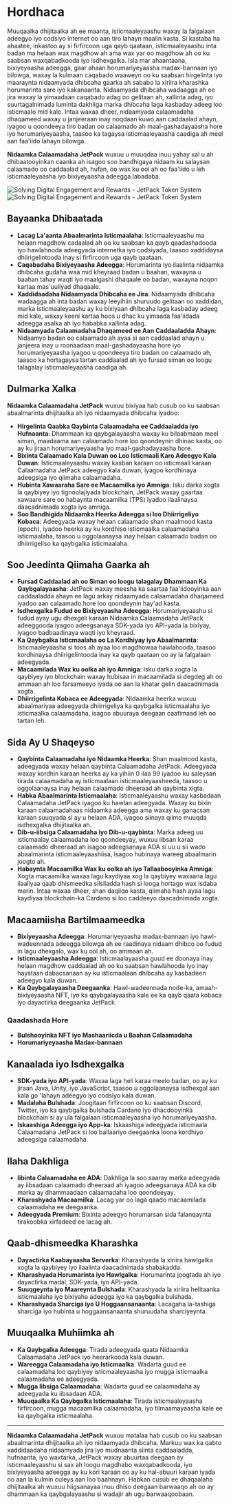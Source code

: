 
# Hordhaca

Muuqaalka dhijitaalka ah ee maanta, isticmaaleyaashu waxay la falgalaan adeegyo iyo codsiyo internet oo aan tiro lahayn maalin kasta. Si kastaba ha ahaatee, inkastoo ay si firfircoon uga qayb qaataan, isticmaaleyaashu inta badan ma helaan wax magdhow ah ama wax yar oo magdhow ah oo ku saabsan waxqabadkooda iyo isdhexgalka. Isla mar ahaantaana, bixiyeyaasha adeegga, gaar ahaan horumariyeyaasha madax-bannaan iyo bilowga, waxay la kulmaan caqabado waaweyn oo ku saabsan hirgelinta iyo maaraynta nidaamyada dhibcaha gaarka ah sababo la xiriira kharashka horumarinta sare iyo kakanaanta. Nidaamyada dhibcaha wadaagga ah ee jira waxay la yimaadaan caqabado adag oo gelitaan ah, xallinta adag, iyo suurtagalnimada luminta dakhliga marka dhibcaha laga kasbaday adeeg loo isticmaalo mid kale. Intaa waxaa dheer, nidaamyada calaamadaha dhaqameed waxay u janjeeraan inay noqdaan kuwo aan caddaalad ahayn, iyagoo u qoondeeya tiro badan oo calaamado ah maal-gashadayaasha hore iyo horumariyeyaasha, taasoo ka tagaysa isticmaaleyaasha caadiga ah meel aan faa'iido lahayn bilowga.

**Nidaamka Calaamadaha JetPack** wuxuu u muuqdaa inuu yahay xal u ah dhibaatooyinkan caanka ah isagoo soo bandhigaya nidaam ku salaysan calaamado oo caddaalad ah, hufan, oo wax ku ool ah oo faa'iido u leh isticmaaleyaasha iyo bixiyeyaasha adeegga labadaba.

<Image src="/images/en/intro.svg" alt="Solving Digital Engagement and Rewards - JetPack Token System" width={700} height={534} className="dark:hidden"/>
<Image src="/images/en/intro-dark.svg" alt="Solving Digital Engagement and Rewards - JetPack Token System" width={700} height={534} className="hidden dark:block"/>

## Bayaanka Dhibaatada

- **Lacag La'aanta Abaalmarinta Isticmaalaha**: Isticmaaleyaashu ma helaan magdhow cadaalad ah oo ku saabsan ka qayb qaadashadooda iyo hawlahooda adeegyada internetka iyo codsiyada, taasoo xaddidaysa dhiirigelintooda inay si firfircoon uga qayb qaataan.
- **Caqabadaha Bixiyeyaasha Adeegga**: Horumarinta iyo ilaalinta nidaamka dhibcaha gudaha waa mid kheyraad badan u baahan, waxayna u baahan tahay waqti iyo maalgashi dhaqaale oo badan, waxayna noqon kartaa mas'uuliyad dhaqaale.
- **Xaddidaadaha Nidaamyada Dhibcaha ee Jira**: Nidaamyada dhibcaha wadaagga ah inta badan waxay leeyihiin shuruudo gelitaan oo xaddidan, marka isticmaaleyaashu ay ku bixiyaan dhibcaha laga kasbaday adeeg mid kale, waxay keeni kartaa hoos u dhac ku yimaada faa'iidada adeegga asalka ah iyo hababka xallinta adag.
- **Nidaamyada Calaamadaha Dhaqameed ee Aan Caddaaladda Ahayn**: Nidaamyo badan oo calaamado ah ayaa si aan caddaalad ahayn u janjeera inay u roonaadaan maal-gashadayaasha hore iyo horumariyeyaasha iyagoo u qoondeeya tiro badan oo calaamado ah, taasoo ka hortagaysa tartan caddaalad ah iyo fursad siman oo loogu talagalay isticmaaleyaasha caadiga ah.

## Dulmarka Xalka

**Nidaamka Calaamadaha JetPack** wuxuu bixiyaa hab cusub oo ku saabsan abaalmarinta dhijitaalka ah iyo nidaamyada dhibcaha iyadoo:

- **Hirgelinta Qaabka Qaybinta Calaamadaha ee Caddaaladda iyo Hufnaanta**: Dhammaan ka qaybgalayaasha waxay ku bilaabmaan meel siman, maadaama aan calaamado hore loo qoondeynin dhinac kasta, oo ay ku jiraan horumariyeyaasha iyo maal-gashadayaasha hore.
- **Bixinta Calaamado Kala Duwan oo Loo Isticmaali Karo Adeegyo Kala Duwan**: Isticmaaleyaashu waxay kasban karaan oo isticmaali karaan Calaamadaha JetPack adeegyo kala duwan, iyagoo kordhinaya adeegsiga iyo qiimaha calaamadaha.
- **Hubinta Xawaaraha Sare ee Macaamilka iyo Amniga**: Isku darka xogta la qaybiyey iyo tignoolajiyada blockchain, JetPack waxay gaartaa xawaare sare oo habaynta macaamilka (TPS) iyadoo ilaalinaysa daacadnimada xogta iyo amniga.
- **Soo Bandhigida Nidaamka Heerka Adeegga si loo Dhiirrigeliyo Kobaca**: Adeegyada waxay helaan calaamado shan maalmood kasta (epoch), iyadoo heerka ay ku kordhiso isticmaalka calaamadaha isticmaalaha, taasoo u oggolaanaysa inay helaan calaamado badan oo dhiirrigeliso ka qaybgalka isticmaalaha.

## Soo Jeedinta Qiimaha Gaarka ah

- **Fursad Caddaalad ah oo Siman oo loogu talagalay Dhammaan Ka Qaybgalayaasha**: JetPack waxay meesha ka saartaa faa'iidooyinka aan caddaaladda ahayn ee lagu arkay nidaamyada calaamadaha dhaqameed iyadoo aan calaamado hore loo qoondeynin hay'ad kasta.
- **Isdhexgalka Fudud ee Bixiyeyaasha Adeegga**: Horumariyeyaashu si fudud ayay ugu dhexgeli karaan Nidaamka Calaamadaha JetPack adeeggooda iyagoo adeegsanaya SDK-yada iyo API-yada la bixiyay, iyagoo badbaadinaya waqti iyo kheyraad.
- **Ka Qaybgalka Isticmaalaha oo La Kordhiyay iyo Abaalmarinta**: Isticmaaleyaasha si toos ah ayaa loo magdhowaa hawlahooda, taasoo kordhinaysa dhiirigelintooda inay ka qayb qaataan oo ay la falgalaan adeegyada.
- **Macaamilada Wax ku oolka ah iyo Amniga**: Isku darka xogta la qaybiyey iyo blockchain waxay hubisaa in macaamilada si degdeg ah oo ammaan ah loo farsameeyo iyada oo aan la khatar gelin daacadnimada xogta.
- **Dhiirrigelinta Kobaca ee Adeegyada**: Nidaamka heerka wuxuu abaalmariyaa adeegyada dhiirrigeliya ka qaybgalka isticmaalaha iyo isticmaalka calaamadaha, isagoo abuuraya deegaan caafimaad leh oo tartan leh.

## Sida Ay U Shaqeyso

- **Qaybinta Calaamadaha iyo Nidaamka Heerka**: Shan maalmood kasta, adeegyada waxay helaan qaybinta Calaamadaha JetPack. Adeegyada waxay kordhin karaan heerka ay ka yihiin 0 ilaa 99 iyadoo ku saleysan tirada calaamadaha ay isticmaalaan isticmaaleyaasheeda, taasoo u oggolaanaysa inay helaan calaamado dheeraad ah qaybinta xigta.
- **Habka Abaalmarinta Isticmaalaha**: Isticmaaleyaashu waxay kasbadaan Calaamadaha JetPack iyagoo ku hawlan adeegyada. Waxay ku bixin karaan calaamadahaas nidaamka adeegga ama waxay ku ganacsan karaan suuqyada si ay u helaan ADA, iyagoo siinaya qiimo muuqda isdhexgalka dhijitaalka ah.
- **Dib-u-iibsiga Calaamadaha iyo Dib-u-qaybinta**: Marka adeeg uu isticmaalay calaamadaha loo qoondeeyay, wuxuu iibsan karaa calaamado dheeraad ah isagoo adeegsanaya ADA si uu u sii wado abaalmarinta isticmaaleyaashiisa, isagoo hubinaya wareeg abaalmarin joogto ah.
- **Habaynta Macaamilka Wax ku oolka ah iyo Tallaabooyinka Amniga**: Xogta macaamilka waxaa lagu kaydiyaa xog la qaybiyey waxaana lagu ilaaliyaa qaab dhismeedka silsiladda hash si looga hortago wax isdaba marin. Intaa waxaa dheer, shan daqiiqo kasta, qiimaha hash ayaa lagu kaydiyaa blockchain-ka Cardano si loo caddeeyo daacadnimada xogta.

## Macaamiisha Bartilmaameedka

- **Bixiyeyaasha Adeegga**: Horumariyeyaasha madax-bannaan iyo hawl-wadeennada adeegga bilowga ah ee raadinaya nidaam dhibco oo fudud in lagu dhexgalo, wax ku ool ah, oo ammaan ah.
- **Isticmaaleyaasha Adeegga**: Isticmaalayaasha guud ee doonaya inay helaan magdhow caddaalad ah oo ku saabsan hawlahooda iyo inay haystaan dabacsanaan ay ku isticmaalaan dhibcaha ay kasbadeen adeegyo kala duwan.
- **Ka Qaybgalayaasha Deegaanka**: Hawl-wadeennada node-ka, amaah-bixiyeyaasha NFT, iyo ka qaybgalayaasha kale ee ka qayb qaata kobaca iyo dayactirka deegaanka JetPack.

### Qaadashada Hore

- **Bulshooyinka NFT iyo Mashaariicda u Baahan Calaamadaha**
- **Horumariyeyaasha Madax-bannaan**

## Kanaalada iyo Isdhexgalka

- **SDK-yada iyo API-yada**: Waxaa laga heli karaa meelo badan, oo ay ku jiraan Java, Unity, iyo JavaScript, taasoo u oggolaanaysa isdhexgal aan kala go 'lahayn adeegyo iyo codsiyo kala duwan.
- **Madalaha Bulshada**: Joogitaan firfircoon oo ku saabsan Discord, Twitter, iyo ka qaybgalka bulshada Cardano iyo dhacdooyinka blockchain si ay ula falgalaan isticmaaleyaasha iyo horumariyeyaasha.
- **Iskaashiga Adeegga iyo App-ka**: Iskaashiga adeegyada isticmaala Calaamadaha JetPack si loo ballaariyo deegaanka loona kordhiyo adeegsiga calaamadaha.

## Ilaha Dakhliga

- **Iibinta Calaamadaha ee ADA**: Dakhliga la soo saaray marka adeegyada ay iibsadaan calaamado dheeraad ah iyagoo adeegsanaya ADA ka dib marka ay dhammaadaan calaamadaha loo qoondeeyay.
- **Kharashyada Macaamilka**: Lacag yar oo laga qaado macaamilada calaamadaha ee deegaanka.
- **Adeegyada Premium**: Bixinta adeegyo horumarsan sida falanqaynta tirakoobka xirfadeed ee lacag ah.

## Qaab-dhismeedka Kharashka

- **Dayactirka Kaabayaasha Serverka**: Kharashyada la xiriira hawlgalka xogta la qaybiyey iyo ilaalinta daacadnimada shabakadda.
- **Kharashyada Horumarinta iyo Hawlgalka**: Horumarinta joogtada ah iyo dayactirka madal, SDK-yada, iyo API-yada.
- **Suuqgeynta iyo Maareynta Bulshada**: Kharashyada la xiriira helitaanka isticmaalaha iyo bixiyaha adeegga iyo ka qaybgalka bulshada.
- **Kharashyada Sharciga iyo U Hoggaansanaanta**: Lacagaha la-tashiga sharciga iyo hubinta u hoggaansanaanta shuruudaha sharciyeynta.

## Muuqaalka Muhiimka ah

- **Ka Qaybgalka Adeegga**: Tirada adeegyada qaata Nidaamka Calaamadaha JetPack iyo heerarkooda kala duwan.
- **Wareegga Calaamadaha iyo Isticmaalka**: Wadarta guud ee calaamadaha loo qaybiyey isticmaaleyaasha iyo mugga isticmaalka calaamadaha ee adeegyada.
- **Mugga Iibsiga Calaamadaha**: Wadarta guud ee calaamadaha ay adeegyada ku iibsadaan ADA.
- **Muuqaalka Ka Qaybgalka Isticmaalaha**: Tirada isticmaaleyaasha firfircoon, mugga macaamilka calaamadaha, iyo tilmaamayaasha kale ee ka qaybgalka isticmaalaha.

---

**Nidaamka Calaamadaha JetPack** wuxuu matalaa hab cusub oo ku saabsan abaalmarinta dhijitaalka ah iyo nidaamyada dhibcaha. Markuu wax ka qabto xaddidaadaha nidaamyada jira iyo mudnaanta siinta caddaaladda, hufnaanta, iyo waxtarka, JetPack waxay abuurtaa deegaan ay isticmaaleyaashu si sax ah loogu magdhabo waxqabadkooda, iyo bixiyeyaasha adeegga ay ku kori karaan oo ay ku hal-abuuri karaan iyada oo aan la kulmin culeys aan loo baahnayn. Habkan cusub ee dhaqaalaha dhijitaalka ah wuxuu hiigsanayaa inuu dhiso deegaan barwaaqo ah oo ay dhammaan ka qaybgalayaashu si wadajir ah ugu barwaaqoobaan.

